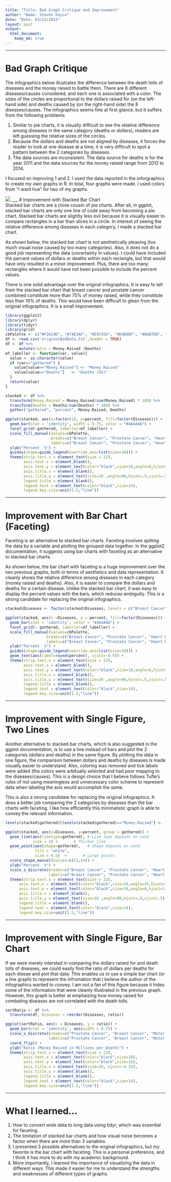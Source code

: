 ```yaml
---
title: "Title: Bad Graph Critique and Improvement"
author: "Name: Steven Royce"
date: "Date: 03/23/2015"
layout: post
output: 
  html_document:
    keep_md: true
---
```


___
# Bad Graph Critique  
The infographics below illustrates the difference between the death tolls of diseases and the money raised to battle them. There are 8 different diseases/causes considered, and each one is associated with a color. The sizes of the circles are proportional to the dollars raised for (on the left-hand side) and deaths caused by (on the right-hand side) the 8 diseases/causes. The infographics seems fine at first glance, but it suffers from the following problems:  
    
1. Similar to pie charts, it is visually difficult to see the relative difference among diseases in the same category (deaths or dollars); readers are left guessing the relative sizes of the circles.
2. Because the dollars and deaths are not aligned by diseases, it forces the reader to look at one disease at a time; it is very difficult to spot a pattern between the 2 categories by diseases. 
3. The data sources are inconsistent. The data source for deaths is for the year 2011 and the data sources for the money raised range from 2012 to 2014.  
  
I focused on improving 1 and 2. I used the data reported in the inforgraphics to create my own graphs in R. In total, four graphs were made. I used colors from "i want hue" for two of my graphs.   

![](https://raw.githubusercontent.com/steveroy0226/edav/gh-pages/_posts/origFig.png)
___
# Improvement with Stacked Bar Chart  
Stacked bar charts are a close cousin of pie charts. After all, in ggplot, stacked bar charts are only one line of code away from becoming a pie chart. Stacked bar charts are slightly less evil because it is visually easier to compare rectangles in a bar than slices in a circle. In interest of seeing the relative difference among diseases in each category, I made a stacked bar chart.  
  
As shown below, the stacked bar chart is not aesthetically pleasing (too much visual noise caused by too many categories). Also, it does not do a good job representing the data (uncertainty in values). I could have included the percent values of dollars or deaths within each rectangle, but that would have only resulted in a minor improvement. Plus, there are too many rectangles where it would have not been possible to include the percent values.  
  
There is one solid advantage over the original infographics. It is easy to tell from the stacked bar chart that breast cancer and prostate cancer combined constitute more than 75% of money raised, while they constitute less than 10% of deaths. This would have been difficult to glean from the original infographics. It is a small improvement.  

```r
library(ggplot2)
library(dplyr)
library(tidyr)
library(grid)
cbPalette <- c("#F2A19D", "#74E3AF", "#E9C459", "#D4B9DF", "#8AD7DB", "#C4E670", "#B0D68F", "#DABC79")
df <- read.csv('originalBadData.txt',header = TRUE)
df <- df %>%
      mutate(ratio = Money.Raised /Deaths)
mf_labeller <- function(var, value){
  value <- as.character(value)
  if (var=="gathered") { 
    value[value=="Money.Raised"] <- "Money Raised"
    value[value=="Deaths"]   <- "Deaths (US)"
  }
  return(value)
}

stacked <- df %>%
  transform(Money.Raised = Money.Raised/sum(Money.Raised) * 100) %>%
  transform(Deaths = Deaths/sum(Deaths) * 100) %>%
  gather("gathered", "percent", Money.Raised, Deaths)

ggplot(stacked, aes(x=factor(1), y=percent, fill=factor(Diseases))) + 
  geom_bar(stat = 'identity', width = 0.75, color = "#4A4A4A") +
  facet_grid(~gathered, labeller=mf_labeller) +
  scale_fill_manual(values=cbPalette,
                    breaks=c("Breast Cancer", "Prostate Cancer", "Heart Disease", "Motor Neuron Disease (including ALS)", "HIV / AIDS", "Chronic Obstructive Pulmonary Disease", "Diabetes", "Suicide"),
                    labels=c("Breast Cancer", "Prostate Cancer", "Heart Disease", "Motor Neuron Disease \n(including ALS)", "HIV / AIDS", "Chronic Obstructive \nPulmonary Disease", "Diabetes", "Suicide")) + 
  ylab("Percent  %") +
  guides(shape=guide_legend(override.aes=list(size=10))) + 
  theme(strip.text.x = element_text(size = 22), 
        axis.text.x = element_blank(),
        axis.text.y = element_text(color="black",size=18,angle=0,hjust=1,vjust=0),  
        axis.title.x = element_blank(),
        axis.title.y = element_text(size=20 ,angle=90,hjust=.5,vjust=.5),
        legend.title = element_blank(),
        legend.text = element_text(color="black",size=14),
        legend.key.size=unit(1.5,"line"))
```

___
# Improvement with Bar Chart (Faceting) 
Faceting is an alternative to stacked bar charts. Faceting involves spliting the data by a variable and plotting the grouped data together. In the ggplot2 documentation, it suggests using bar charts with faceting as an alternative to stacked bar charts.  
  
As shown below, the bar chart with faceting is a huge improvement over the two previous graphs, both in terms of aesthetics and data representation. It cleanly shows the relative difference among diseases in each category (money raised and deaths). Also, it is easier to compare the dollars and deaths for a certain disease. Unlike the stacked bar chart, it was easy to display the percent values with the bars, which reduces ambiguity. This is a strong candidate for replacing the original infographics.  

```r
stacked$Diseases <- factor(stacked$Diseases, levels = c("Breast Cancer", "Prostate Cancer", "Heart Disease", "Motor Neuron Disease (including ALS)", "HIV / AIDS", "Chronic Obstructive Pulmonary Disease", "Diabetes", "Suicide"))

ggplot(stacked, aes(x =Diseases, y = percent, fill=factor(Diseases))) + 
  geom_bar(stat = 'identity', color = "#4A4A4A") +
  facet_grid(~ gathered, labeller=mf_labeller) + 
  scale_fill_manual(values=cbPalette,
                  breaks=c("Breast Cancer", "Prostate Cancer", "Heart Disease", "Motor Neuron Disease (including ALS)", "HIV / AIDS", "Chronic Obstructive Pulmonary Disease", "Diabetes", "Suicide"),
                  labels=c("Breast Cancer", "Prostate Cancer", "Heart Disease", "Motor Neuron Disease \n(including ALS)", "HIV / AIDS", "Chronic Obstructive \nPulmonary Disease", "Diabetes", "Suicide"))  +
  ylab("Percent  %") +
  guides(shape=guide_legend(override.aes=list(size=10))) +
  geom_text(aes(label=round(percent), vjust=-0.5)) + 
  theme(strip.text.x = element_text(size = 22), 
        axis.text.x = element_blank(),
        axis.text.y = element_text(color="black",size=18,angle=0,hjust=1,vjust=0),  
        axis.title.x = element_blank(),
        axis.title.y = element_text(size=20 ,angle=90,hjust=.5,vjust=.5),
        legend.title = element_blank(),
        legend.text = element_text(color="black",size=14),
        legend.key.size=unit(1.5,"line"))
```
___
# Improvement with Single Figure, Two Lines 
Another alternative to stacked bar charts, which is also suggested in the ggplot documentation, is to use a line instead of bars and plot the 2 categories (dollars and deaths) in the same figure. By plotting the data in one figure, the comparison between dollars and deaths by diseases is made visually easier to understand. Also, coloring was removed and tick labels were added (the colors were arbitually selected and had poor mapping to the diseases/causes). This is a design choice that I believe follows Tufte's rules of not using meaningless and unnecessary color scheme to represent data when labeling the axis would accomplish the same.  

This is also a strong candidate for replacing the original infographics. It does a better job comparing the 2 categories by diseases than the bar charts with faceting. I like how efficiently this minimalistic graph is able to convey the relevant information.  

```r
levels(stacked$gathered)[levels(stacked$gathered)=="Money.Raised"] <- "Money Raised"

ggplot(stacked, aes(x=Diseases, y=percent, group = gathered)) +
  geom_line(aes(linetype=gathered), # Line type depends on cond
            size = 2) +       # Thicker line
  geom_point(aes(shape=gathered),   # Shape depends on cond
             fill = "white",
             size = 6.5)  +       # Large points
  scale_shape_manual(values=c(21,24)) +
  ylab("Percent  %") +
  scale_x_discrete(breaks=c("Breast Cancer", "Prostate Cancer", "Heart Disease", "Motor Neuron Disease (including ALS)", "HIV / AIDS", "Chronic Obstructive Pulmonary Disease", "Diabetes", "Suicide"),
                   labels=c("Breast Cancer", "Prostate Cancer", "Heart Disease", "Motor Neuron Disease\n(including ALS)", "HIV/AIDS", "Chronic Obstructive\nPulmonary Disease", "Diabetes", "Suicide")) +
  theme(strip.text.x = element_text(size = 22), 
      axis.text.x = element_text(color="black",size=16,angle=45,hjust=1),
      axis.text.y = element_text(color="black",size=18,angle=0,hjust=1,vjust=0),  
      axis.title.x = element_blank(),
      axis.title.y = element_text(size=20 ,angle=90,hjust=.5,vjust=.5),
      legend.title = element_blank(),
      legend.text = element_text(color="black",size=14),
      legend.key.size=unit(1.5,"line"))
```

___
# Improvement with Single Figure, Bar Chart
If we were merely intersted in comparing the dollars raised for and death tolls of diseases, we could easily find the ratio of dollars per deaths for each diseae and plot that data. This enables us to use a simple bar chart (or a line graph) to represent the infromation that I believe the author of the infographics wanted to convey. I am not a fan of this figure because it hides some of the information that were cleanly illustrated in the previous graph. However, this graph is better at emphaizing how money raised for combating diseases are not correlated with the death tolls. 

```r
sortRatio <- df %>%
  transform(df, Diseases = reorder(Diseases, ratio))

ggplot(sortRatio, aes(x = Diseases, y = ratio)) + 
  geom_bar(stat = 'identity', aes(width = 0.7)) + 
  scale_x_discrete(breaks=c("Prostate Cancer", "Breast Cancer", "Motor Neuron Disease (including ALS)", "HIV / AIDS", "Heart Disease", "Suicide", "Diabetes", "Chronic Obstructive Pulmonary Disease"),
                   labels=c("Prostate Cancer", "Breast Cancer", "Motor Neuron Disease\n(including ALS)", "HIV / AIDS", "Heart Disease", "Suicide", "Diabetes", "Chronic Obstructive\nPulmonary Disease")) +
  coord_flip() +
  ylab("Ratio (Money Raised in Millions per Death)") + 
  theme(strip.text.x = element_text(size = 22), 
        axis.text.x = element_text(color="black",size=18),
        axis.text.y = element_text(color="black",size=16),  
        axis.title.x = element_text(size=20, vjust=-0.25),
        axis.title.y = element_blank(),
        legend.title = element_blank(),
        legend.text = element_text(color="black",size=14),
        legend.key.size=unit(1.5,"line"))
```

___
# What I learned...
1. How to convert wide data to long data using tidyr, which was essential for faceting. 
2. The limitation of stacked bar charts and how visual noise becomes a factor when there are more than 3 variables.
3. I presented 3 possible alternatives to the original infographics, but my favorite is the bar chart with faceting. This is a personal preference, and I think it has more to do with my academic background.  
4. More importantly, I learned the importance of visualizing the data in different ways. This made it easier for me to understand the strengths and weaknesses of different types of graphs. 